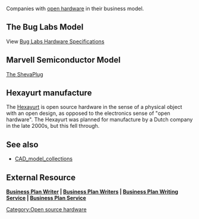 Companies with [[open hardware]] in their business model.

== The Bug Labs Model ==
View [http://bugcommunity.com/wiki/index.php/Hardware_Specifications Bug Labs Hardware Specifications]

== Marvell Semiconductor Model == 
[http://www.marvell.com/products/embedded_processors/developer/kirkwood/sheevaplug.jsp The ShevaPlug]

== Hexayurt manufacture ==

The [[Hexayurt]] is open source hardware in the sense of a physical object with an open design, as opposed to the electronics sense of "open hardware". The Hexayurt was planned for manufacture by a Dutch company in the late 2000s, but this fell through.{{expand}}

==See also==
* [[CAD_model_collections]]

{{stub}}

[[Category:Open source hardware]]

== External Resource ==
'''[http://www.bizplancorner.com/ Business Plan Writer] | [http://www.bizplancorner.com/articles/22/business-plan-writers.aspx Business Plan Writers] | [http://www.bizplancorner.com/articles/1/business_plan_writing_service.aspx Business Plan Writing Service] | [http://www.bizplancorner.com/articles/24/business-plan-service.aspx Business Plan Service]'''